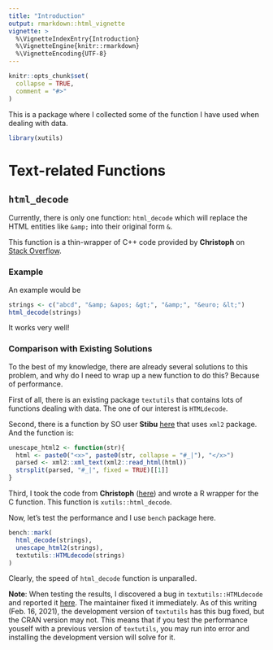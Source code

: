 ```yaml
---
title: "Introduction"
output: rmarkdown::html_vignette
vignette: >
  %\VignetteIndexEntry{Introduction}
  %\VignetteEngine{knitr::rmarkdown}
  %\VignetteEncoding{UTF-8}
---
```


```r
knitr::opts_chunk$set(
  collapse = TRUE,
  comment = "#>"
)
```

This is a package where I collected some of the function I have used when dealing with data.

```r
library(xutils)
```

# Text-related Functions

## `html_decode`

Currently, there is only one function: `html_decode` which will replace the HTML entities like
`&amp;` into their original form `&`.

This function is a thin-wrapper of C++ code provided by **Christoph**
on [Stack Overflow](https://stackoverflow.com/a/1082191/10437891).

### Example

An example would be

```r
strings <- c("abcd", "&amp; &apos; &gt;", "&amp;", "&euro; &lt;")
html_decode(strings)
```

It works very well!

### Comparison with Existing Solutions

To the best of my knowledge, there are already several solutions to this problem, and why do I need to 
wrap up a new function to do this? Because of performance.

First of all, there is an existing package `textutils` that contains lots of functions dealing with data.
The one of our interest is `HTMLdecode`.

Second, there is a function by SO user **Stibu**
[here](https://stackoverflow.com/questions/5060076/convert-html-character-entity-encoding-in-r/65909574#65909574)
that uses `xml2` package.
And the function is:

```r
unescape_html2 <- function(str){
  html <- paste0("<x>", paste0(str, collapse = "#_|"), "</x>")
  parsed <- xml2::xml_text(xml2::read_html(html))
  strsplit(parsed, "#_|", fixed = TRUE)[[1]]
}
```

Third, I took the code from **Christoph**
([here](https://stackoverflow.com/a/1082191/10437891))
and wrote a R wrapper for the C function.
This function is `xutils::html_decode`.

Now, let's test the performance and I use `bench` package here.

```r
bench::mark(
  html_decode(strings),
  unescape_html2(strings),
  textutils::HTMLdecode(strings)
)
```

Clearly, the speed of `html_decode` function is unparalled.

**Note**:
When testing the results, I discovered a bug in `textutils::HTMLdecode` and reported it
[here](https://github.com/enricoschumann/textutils/issues/3). The maintainer fixed it immediately.
As of this writing (Feb. 16, 2021), the development version of `textutils` has this bug fixed,
but the CRAN version may not. This means that if you test the performance youself with a previous version
of `textutils`, you may run into error and installing the development version will solve for it.
